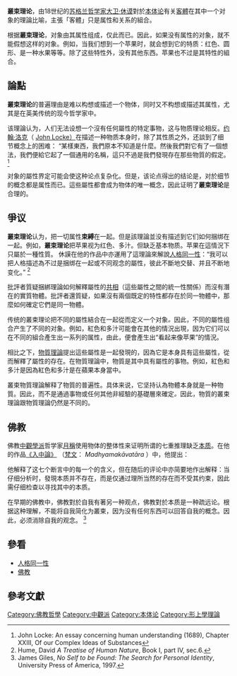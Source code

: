 
'''叢束理论'''，由18世纪的[[苏格兰|苏格兰]][[哲学家|哲学家]][[大卫·休谟|大卫·休谟]]對於[[本体论_(哲学)|本体论]]有关[[客體|客體]]在其中一个对象的理論比喻，主張「客體」只是属性和关系的組合。

根据'''叢束理论'''，对象由其属性组成，仅此而已。因此，如果没有属性的对象，就不能假想这样的对象。例如，当我们想到一个苹果时，就会想到它的特质：红色、圆形、是一种水果等等。除了这些特性外，没有其他东西。苹果也不过是其特性的組合。

== 論點 ==
'''叢束理论'''的普遍理由是难以构想或描述一个物体，同时又不构想或描述其属性，尤其是在英美传统的现今哲学家中。

该理論认为，人们无法设想一个沒有任何屬性的特定事物，这与物质理论相反。[[约翰·洛克|约翰·洛克]]（ [[约翰·洛克|John Locke）]]在描述一种物质本身时，除了其性质之外，还談到了细节概念上的困难： “某樣東西，我們原本不知道是什麼。然後我們對它有了一個想法，我們便給它起了一個通用的名稱，這只不過是我們發現存在那些物質的假定。<ref>John Locke: An essay concerning human understanding (1689), Chapter XXIII, Of our Complex Ideas of Substances</ref>

对象的屬性界定可能会使这种论点复杂化。但是，该论点得出的结论是，对於细节的概念都是属性而已。這些屬性都會成为物体的唯一概念，因此证明了'''叢束理论'''是合理的。

== 爭议 ==
'''叢束理论'''认为，把一切属性'''束縛'''在一起。但是該理論並没有描述到它们如何捆绑在一起。例如，'''叢束理论'''把苹果视为红色、多汁。但缺乏基本物质。苹果在這情況下只屬於一種性質。 休謨在他的作品中亦運用了這理論來解說[[人格同一性|人格同一性]]：“我可以把人格描述為不过是捆绑在一起或不同观念的屬性，彼此不斷地交替、并且不断地变化。” <ref>Hume, David ''A Treatise of Human Nature'', Book I, part IV, sec.6.</ref>

批評者質疑捆綁理論如何解釋屬性的[[共相|共相]]（這些屬性之間的統一性關係）而沒有潛在的實質物體。批評者還質疑，如果沒有兩個既定的特性都存在於同一物體中，那麼如何確定它們是同一物體。

传统的叢束理论把不同的屬性結合在一起從而定义一个对象''。''因此，不同的屬性组合产生了不同的对象。例如，紅色和多汁可能會在其他的情況出現，因为它们可以在不同的組合產生出一系列的属性，由此，便會產生出“看起来像苹果”的情況。

相比之下，[[物質理論|物質理論]]提出這些屬性是一起發現的，因為它是本身具有這些屬性，從而解釋了屬性的存在。在物質理論中，物質是其中具有屬性的事物。例如，紅色和多汁是因為紅色和多汁是在蘋果本身當中。

叢束物質理論解释了物質的普遍性。具体来说，它坚持认為物體本身就是一种物質。因此，而不是通過事物或任何其他非經驗的基礎層來確定''。''因此，物質的叢束理論跟物質理論仍然是不同的。

== 佛教 ==
佛教[[中觀學派|中觀學派]]哲学家[[月称|月稱]]使用物体的整体性来证明所谓的七重推理缺乏[[本质|本质]]。在他的作品[[入中論|《入中論》]] （[[梵语|梵文]]： ''Madhyamakāvatāra'' ）中，他提出：

{{quote|[The self] is like a cart, which is not other than its parts, not non-other, and does not possess them. It is not within its parts, and its parts are not within it. It is not the mere collection, and it is not the shape.<ref>Chandrakiri, ''Guide to the Middle Way'', VI.151, translation in ''Ocean of Nectar'', p. 327</ref>}}

他解释了这七个断言中的每一个的含义，但在随后的评论中亦简要地作出解释：当仔细分析时，發現本质并不存在，而是仅通过理所当然的存在而不受其约束，因此需仔细检查以寻找其中的本质。

在早期的佛教中，佛教對於自我有著另一种观点，佛教對於本质是一种疏远论。根据这种理解，不能将自我简化为叢束，因为没有任何东西可以回答自我的概念。因此，必须消除自我的观念。 <ref>James Giles, ''No Self to be Found: The Search for Personal Identity'', University Press of America, 1997.</ref>
==參看==
*[[人格同一性|人格同一性]]
*[[佛教|佛教]]

==參考文獻==
{{REFLIST}}

[[Category:佛教哲學|Category:佛教哲學]]
[[Category:中觀派|Category:中觀派]]
[[Category:本体论|Category:本体论]]
[[Category:形上學理論|Category:形上學理論]]